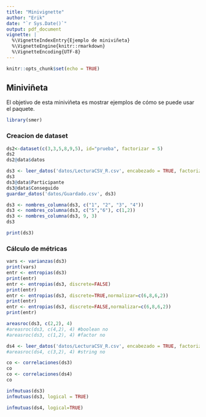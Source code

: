 ```yaml
---
title: "Minivignette"
author: "Erik"
date: "`r Sys.Date()`"
output: pdf_document
vignette: |
  %\VignetteIndexEntry{Ejemplo de miniviñeta}
  %\VignetteEngine{knitr::rmarkdown}
  %\VignetteEncoding{UTF-8}
---
```


```r
knitr::opts_chunk$set(echo = TRUE)
```

## Miniviñeta

El objetivo de esta miniviñeta es mostrar ejemplos de cómo se puede usar el paquete.

```r
library(smer)
```


### Creacion de dataset

```r
ds2<-dataset(c(3,3,5,8,9,5), id="prueba", factorizar = 5)
ds2
ds2@data$datos
```
```r
ds3 <- leer_datos('datos/LecturaCSV_R.csv', encabezado = TRUE, factorizar=6)
ds3
ds3@data$Participante
ds3@data$Conseguido
guardar_datos('datos/Guardado.csv', ds3)

ds3 <- nombres_columna(ds3, c("1", "2", "3", "4"))
ds3 <- nombres_columna(ds3, c("5","6"), c(1,2))
ds3 <- nombres_columna(ds3, 9, 3)
ds3

print(ds3)
```

### Cálculo de métricas

```r
vars <- varianzas(ds3)
print(vars)
entr <- entropias(ds3)
print(entr)
entr <- entropias(ds3, discrete=FALSE)
print(entr)
entr <- entropias(ds3, discrete=TRUE,normalizar=c(6,8,6,2))
print(entr)
entr <- entropias(ds3, discrete=FALSE,normalizar=c(6,8,6,2))
print(entr)
```

```r
areasroc(ds3, c(2,2), 4)
#areasroc(ds3, c(4,2), 4) #boolean no
#areasroc(ds3, c(1,2), 4) #factor no
```
```r
ds4 <- leer_datos('datos/LecturaCSV_R.csv', encabezado = TRUE, factorizar=2)
#areasroc(ds4, c(3,2), 4) #string no
```
```r
co <- correlaciones(ds3)
co
co <- correlaciones(ds4)
co
```
```r
infmutuas(ds3)
infmutuas(ds3, logical = TRUE)
```
```r
infmutuas(ds4, logical=TRUE)
```


